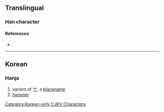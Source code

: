 {{character info/new}}
==Translingual==

===Han character===
{{Han char|rn=2|rad=丨|as=02|sn=3|four=|canj=OML}}

====References====
* {{Han ref|kx=0079.021|dkj=|dj=|hdz=|uh=3403|ud=13315|bh=|bd=}}

----

==Korean==

===Hanja===
{{ko-hanja|hangeul=마|rv=ma|mr=ma|y=ma|eumhun=망치|ehrv=mangchi|ehmr=mangch'i|ehy=mangchi}}

# variant of [[亇]], a [[placename]]
# [[hammer]]

[[Category:Korean-only CJKV Characters]]